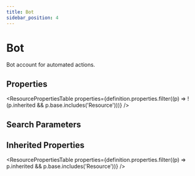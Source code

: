 ```yaml
---
title: Bot
sidebar_position: 4
---
```



# Bot

Bot account for automated actions.

<Tabs queryString="section">
<TabItem value="schema" label="Schema" default>

## Properties

<ResourcePropertiesTable
  properties={definition.properties.filter((p) => !(p.inherited && p.base.includes('Resource')))}
/>

## Search Parameters

<SearchParamsTable searchParams={definition.searchParameters} />

## Inherited Properties

<ResourcePropertiesTable properties={definition.properties.filter((p) => p.inherited && p.base.includes('Resource'))} />

</TabItem>
  


</Tabs>
